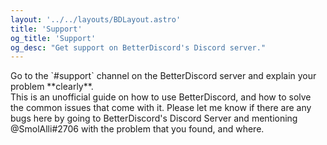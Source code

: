 ---
layout: '../../layouts/BDLayout.astro'
title: 'Support'
og_title: 'Support'
og_desc: "Get support on BetterDiscord's Discord server."
---


<div class='answer'>
Go to the `#support` channel on the <ExternalLink href='https://betterdiscord.app/invite'>BetterDiscord server</ExternalLink> and explain your problem **clearly**.
</div>

<div class='helpforwebsite'>
This is an unofficial guide on how to use BetterDiscord, and how to solve the common issues that come with it. Please let me know if there are any bugs here by going to <ExternalLink href='https://betterdiscord.app/invite'> BetterDiscord's Discord Server</ExternalLink> and mentioning @SmolAlli#2706 with the problem that you found, and where.
</div>

